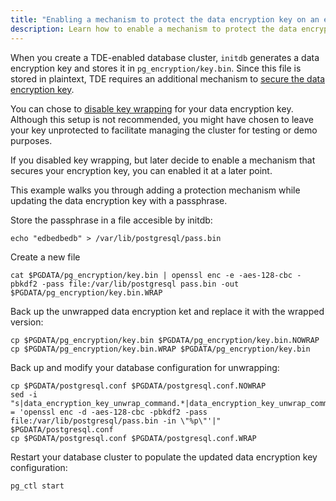 ```yaml
---
title: "Enabling a mechanism to protect the data encryption key on an existing TDE-encrypted cluster" 
description: Learn how to enable a mechanism to protect the data encryption key on an existing TDE-encrypted database cluster.
---
```


When you create a TDE-enabled database cluster, `initdb` generates a data encryption key and stores it in `pg_encryption/key.bin`. Since this file is stored in plaintext, TDE requires an additional mechanism to [secure the data encryption key](../secure_key/).

You can chose to [disable key wrapping](../secure_key/disabling_key) for your data encryption key. Although this setup is not recommended, you might have chosen to leave your key unprotected to facilitate managing the cluster for testing or demo purposes.

If you disabled key wrapping, but later decide to enable a mechanism that secures your encryption key, you can enabled it at a later point.

This example walks you through adding a protection mechanism while updating the data encryption key with a passphrase.

Store the passphrase in a file accesible by initdb: 

```
echo "edbedbedb" > /var/lib/postgresql/pass.bin
```

Create a new file 

```
cat $PGDATA/pg_encryption/key.bin | openssl enc -e -aes-128-cbc -pbkdf2 -pass file:/var/lib/postgresql pass.bin -out $PGDATA/pg_encryption/key.bin.WRAP
```

Back up the unwrapped data encryption ket and replace it with the wrapped version:

```
cp $PGDATA/pg_encryption/key.bin $PGDATA/pg_encryption/key.bin.NOWRAP
cp $PGDATA/pg_encryption/key.bin.WRAP $PGDATA/pg_encryption/key.bin
```

Back up and modify your database configuration for unwrapping:

```
cp $PGDATA/postgresql.conf $PGDATA/postgresql.conf.NOWRAP
sed -i "s|data_encryption_key_unwrap_command.*|data_encryption_key_unwrap_command = 'openssl enc -d -aes-128-cbc -pbkdf2 -pass file:/var/lib/postgresql/pass.bin -in \"%p\"'|" $PGDATA/postgresql.conf
cp $PGDATA/postgresql.conf $PGDATA/postgresql.conf.WRAP
```

Restart your database cluster to populate the updated data encryption key configuration:

```
pg_ctl start
```
